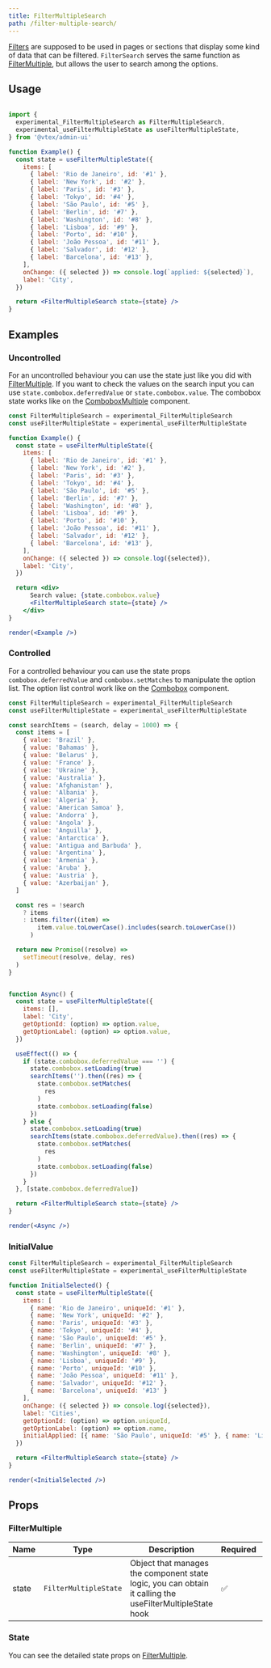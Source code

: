 ```yaml
---
title: FilterMultipleSearch
path: /filter-multiple-search/
---
```


[Filters](/filter/) are supposed to be used in pages or sections that display some kind of data that can be filtered. 
`FilterSearch` serves the same function as [FilterMultiple](/filter-multiple/), but allows the user to search among the options.

## Usage

```jsx

import {
  experimental_FilterMultipleSearch as FilterMultipleSearch,
  experimental_useFilterMultipleState as useFilterMultipleState,
} from '@vtex/admin-ui'

function Example() {
  const state = useFilterMultipleState({
    items: [
      { label: 'Rio de Janeiro', id: '#1' },
      { label: 'New York', id: '#2' },
      { label: 'Paris', id: '#3' },
      { label: 'Tokyo', id: '#4' },
      { label: 'São Paulo', id: '#5' },
      { label: 'Berlin', id: '#7' },
      { label: 'Washington', id: '#8' },
      { label: 'Lisboa', id: '#9' },
      { label: 'Porto', id: '#10' },
      { label: 'João Pessoa', id: '#11' },
      { label: 'Salvador', id: '#12' },
      { label: 'Barcelona', id: '#13' },
    ],
    onChange: ({ selected }) => console.log(`applied: ${selected}`),
    label: 'City',
  })

  return <FilterMultipleSearch state={state} />
}
```

## Examples

### Uncontrolled

For an uncontrolled behaviour you can use the state just like you did with [FilterMultiple](/filter-multiple/). If you want to check the values
on the search input you can use `state.combobox.deferredValue` or `state.combobox.value`. The combobox state works like on the 
[ComboboxMultiple](/combobox/) component.


```jsx noInline live
const FilterMultipleSearch = experimental_FilterMultipleSearch
const useFilterMultipleState = experimental_useFilterMultipleState

function Example() {
  const state = useFilterMultipleState({
    items: [
      { label: 'Rio de Janeiro', id: '#1' },
      { label: 'New York', id: '#2' },
      { label: 'Paris', id: '#3' },
      { label: 'Tokyo', id: '#4' },
      { label: 'São Paulo', id: '#5' },
      { label: 'Berlin', id: '#7' },
      { label: 'Washington', id: '#8' },
      { label: 'Lisboa', id: '#9' },
      { label: 'Porto', id: '#10' },
      { label: 'João Pessoa', id: '#11' },
      { label: 'Salvador', id: '#12' },
      { label: 'Barcelona', id: '#13' },
    ],
    onChange: ({ selected }) => console.log({selected}),
    label: 'City',
  })

  return <div>
      Search value: {state.combobox.value}
      <FilterMultipleSearch state={state} />
    </div>
}

render(<Example />)
```

### Controlled

For a controlled behaviour you can use the state props `combobox.deferredValue` and `combobox.setMatches` to manipulate the option list. 
The option list control work like on the [Combobox](/combobox/) component.


```jsx noInline live
const FilterMultipleSearch = experimental_FilterMultipleSearch
const useFilterMultipleState = experimental_useFilterMultipleState

const searchItems = (search, delay = 1000) => {
  const items = [
    { value: 'Brazil' },
    { value: 'Bahamas' },
    { value: 'Belarus' },
    { value: 'France' },
    { value: 'Ukraine' },
    { value: 'Australia' },
    { value: 'Afghanistan' },
    { value: 'Albania' },
    { value: 'Algeria' },
    { value: 'American Samoa' },
    { value: 'Andorra' },
    { value: 'Angola' },
    { value: 'Anguilla' },
    { value: 'Antarctica' },
    { value: 'Antigua and Barbuda' },
    { value: 'Argentina' },
    { value: 'Armenia' },
    { value: 'Aruba' },
    { value: 'Austria' },
    { value: 'Azerbaijan' },
  ]

  const res = !search
    ? items
    : items.filter((item) =>
        item.value.toLowerCase().includes(search.toLowerCase())
      )

  return new Promise((resolve) =>
    setTimeout(resolve, delay, res)
  )
}


function Async() {
  const state = useFilterMultipleState({
    items: [],
    label: 'City',
    getOptionId: (option) => option.value,
    getOptionLabel: (option) => option.value,
  })

  useEffect(() => {
    if (state.combobox.deferredValue === '') {
      state.combobox.setLoading(true)
      searchItems('').then((res) => {
        state.combobox.setMatches(
          res
        )
        state.combobox.setLoading(false)
      })
    } else {
      state.combobox.setLoading(true)
      searchItems(state.combobox.deferredValue).then((res) => {
        state.combobox.setMatches(
          res
        )
        state.combobox.setLoading(false)
      })
    }
  }, [state.combobox.deferredValue])

  return <FilterMultipleSearch state={state} />
}

render(<Async />)
```

### InitialValue

```jsx noInline live
const FilterMultipleSearch = experimental_FilterMultipleSearch
const useFilterMultipleState = experimental_useFilterMultipleState

function InitialSelected() {
  const state = useFilterMultipleState({
    items: [
      { name: 'Rio de Janeiro', uniqueId: '#1' },
      { name: 'New York', uniqueId: '#2' },
      { name: 'Paris', uniqueId: '#3' },
      { name: 'Tokyo', uniqueId: '#4' },
      { name: 'São Paulo', uniqueId: '#5' },
      { name: 'Berlin', uniqueId: '#7' },
      { name: 'Washington', uniqueId: '#8' },
      { name: 'Lisboa', uniqueId: '#9' },
      { name: 'Porto', uniqueId: '#10' },
      { name: 'João Pessoa', uniqueId: '#11' },
      { name: 'Salvador', uniqueId: '#12' },
      { name: 'Barcelona', uniqueId: '#13' }
    ],
    onChange: ({ selected }) => console.log({selected}),
    label: 'Cities',
    getOptionId: (option) => option.uniqueId,
    getOptionLabel: (option) => option.name,
    initialApplied: [{ name: 'São Paulo', uniqueId: '#5' }, { name: 'Lisboa', uniqueId: '#9' }],
  })

  return <FilterMultipleSearch state={state} />
}

render(<InitialSelected />)
```

## Props

### FilterMultiple

| Name  | Type                  | Description    | Required | Default |
| ----- | --------------------- | -------------- | -------- | ------- |
| state | `FilterMultipleState` | Object that manages the component state logic, you can obtain it calling the useFilterMultipleState hook | ✅       | -       |

### State

You can see the detailed state props on [FilterMultiple](/filter-multiple/).